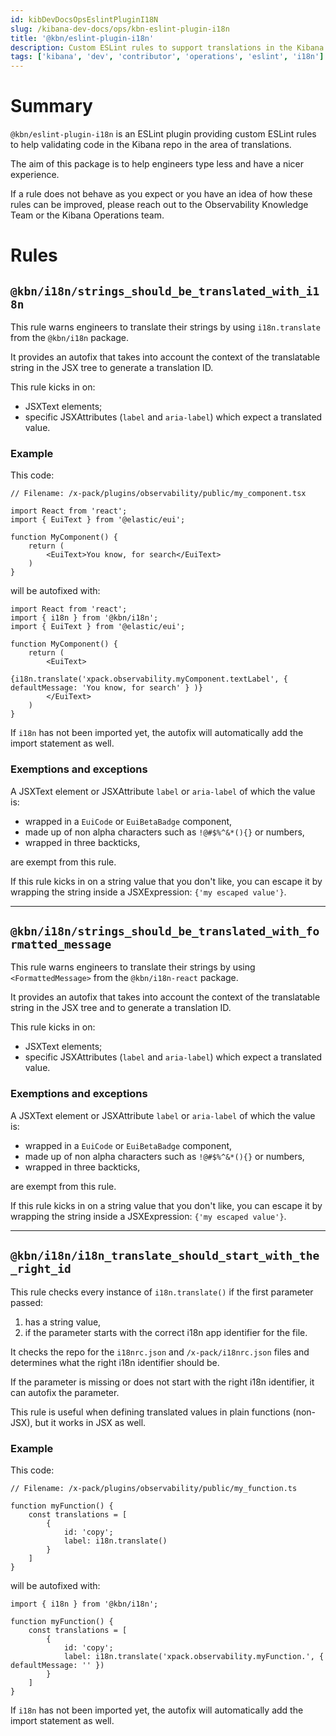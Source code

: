 ```yaml
---
id: kibDevDocsOpsEslintPluginI18N
slug: /kibana-dev-docs/ops/kbn-eslint-plugin-i18n
title: '@kbn/eslint-plugin-i18n'
description: Custom ESLint rules to support translations in the Kibana repository
tags: ['kibana', 'dev', 'contributor', 'operations', 'eslint', 'i18n']
---
```


# Summary

`@kbn/eslint-plugin-i18n` is an ESLint plugin providing custom ESLint rules to help validating code in the Kibana repo in the area of translations.

The aim of this package is to help engineers type less and have a nicer experience.

If a rule does not behave as you expect or you have an idea of how these rules can be improved, please reach out to the Observability Knowledge Team or the Kibana Operations team.

# Rules

## `@kbn/i18n/strings_should_be_translated_with_i18n`

This rule warns engineers to translate their strings by using `i18n.translate` from the `@kbn/i18n` package.

It provides an autofix that takes into account the context of the translatable string in the JSX tree to generate a translation ID.

This rule kicks in on:

- JSXText elements;
- specific JSXAttributes (`label` and `aria-label`) which expect a translated value.

### Example

This code:

```
// Filename: /x-pack/plugins/observability/public/my_component.tsx

import React from 'react';
import { EuiText } from '@elastic/eui';

function MyComponent() {
    return (
        <EuiText>You know, for search</EuiText>
    )
}
```

will be autofixed with:

```
import React from 'react';
import { i18n } from '@kbn/i18n';
import { EuiText } from '@elastic/eui';

function MyComponent() {
    return (
        <EuiText>
            {i18n.translate('xpack.observability.myComponent.textLabel', { defaultMessage: 'You know, for search' } )}
        </EuiText>
    )
}
```

If `i18n` has not been imported yet, the autofix will automatically add the import statement as well.

### Exemptions and exceptions

A JSXText element or JSXAttribute `label` or `aria-label` of which the value is:

- wrapped in a `EuiCode` or `EuiBetaBadge` component,
- made up of non alpha characters such as `!@#$%^&*(){}` or numbers,
- wrapped in three backticks,

are exempt from this rule.

If this rule kicks in on a string value that you don't like, you can escape it by wrapping the string inside a JSXExpression: `{'my escaped value'}`.

---

## `@kbn/i18n/strings_should_be_translated_with_formatted_message`

This rule warns engineers to translate their strings by using `<FormattedMessage>` from the `@kbn/i18n-react` package.

It provides an autofix that takes into account the context of the translatable string in the JSX tree and to generate a translation ID.

This rule kicks in on:

- JSXText elements;
- specific JSXAttributes (`label` and `aria-label`) which expect a translated value.

### Exemptions and exceptions

A JSXText element or JSXAttribute `label` or `aria-label` of which the value is:

- wrapped in a `EuiCode` or `EuiBetaBadge` component,
- made up of non alpha characters such as `!@#$%^&*(){}` or numbers,
- wrapped in three backticks,

are exempt from this rule.

If this rule kicks in on a string value that you don't like, you can escape it by wrapping the string inside a JSXExpression: `{'my escaped value'}`.

---

## `@kbn/i18n/i18n_translate_should_start_with_the_right_id`

This rule checks every instance of `i18n.translate()` if the first parameter passed:

1. has a string value,
2. if the parameter starts with the correct i18n app identifier for the file.

It checks the repo for the `i18nrc.json` and `/x-pack/i18nrc.json` files and determines what the right i18n identifier should be.

If the parameter is missing or does not start with the right i18n identifier, it can autofix the parameter.

This rule is useful when defining translated values in plain functions (non-JSX), but it works in JSX as well.

### Example

This code:

```
// Filename: /x-pack/plugins/observability/public/my_function.ts

function myFunction() {
    const translations = [
        {
            id: 'copy';
            label: i18n.translate()
        }
    ]
}
```

will be autofixed with:

```
import { i18n } from '@kbn/i18n';

function myFunction() {
    const translations = [
        {
            id: 'copy';
            label: i18n.translate('xpack.observability.myFunction.', { defaultMessage: '' })
        }
    ]
}
```

If `i18n` has not been imported yet, the autofix will automatically add the import statement as well.
